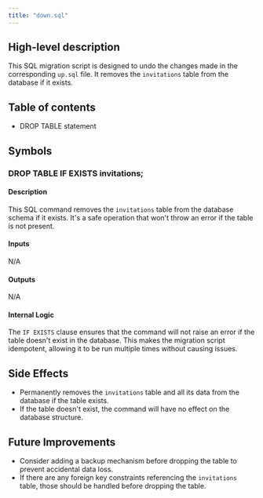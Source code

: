 ```yaml
---
title: "down.sql"
---
```


## High-level description
This SQL migration script is designed to undo the changes made in the corresponding `up.sql` file. It removes the `invitations` table from the database if it exists.

## Table of contents
- DROP TABLE statement

## Symbols

### DROP TABLE IF EXISTS invitations;
#### Description
This SQL command removes the `invitations` table from the database schema if it exists. It's a safe operation that won't throw an error if the table is not present.

#### Inputs
N/A

#### Outputs
N/A

#### Internal Logic
The `IF EXISTS` clause ensures that the command will not raise an error if the table doesn't exist in the database. This makes the migration script idempotent, allowing it to be run multiple times without causing issues.

## Side Effects
- Permanently removes the `invitations` table and all its data from the database if the table exists.
- If the table doesn't exist, the command will have no effect on the database structure.

## Future Improvements
- Consider adding a backup mechanism before dropping the table to prevent accidental data loss.
- If there are any foreign key constraints referencing the `invitations` table, those should be handled before dropping the table.